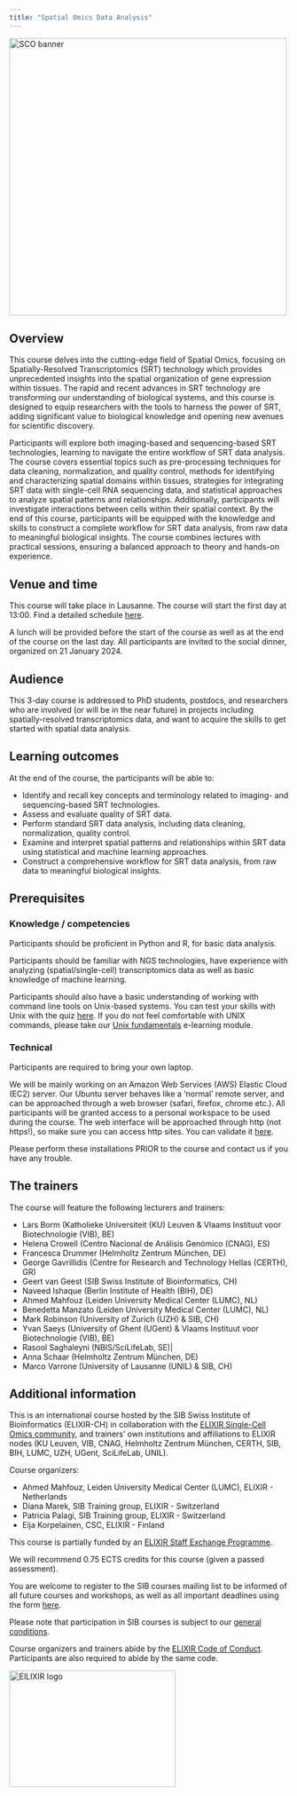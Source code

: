 ```yaml
---
title: "Spatial Omics Data Analysis"
---
```


<img src="https://raw.githubusercontent.com/sib-swiss/images-training/main/SPODA/ELIXIR/SCObanner.png" alt="SCO banner" style="width:500px;"/>

## Overview
This course delves into the cutting-edge field of Spatial Omics, focusing on Spatially-Resolved Transcriptomics (SRT) technology which provides unprecedented insights into the spatial organization of gene expression within tissues. The rapid and recent advances in SRT technology are transforming our understanding of biological systems, and this course is designed to equip researchers with the tools to harness the power of SRT, adding significant value to biological knowledge and opening new avenues for scientific discovery.

Participants will explore both imaging-based and sequencing-based SRT technologies, learning to navigate the entire workflow of SRT data analysis. The course covers essential topics such as pre-processing techniques for data cleaning, normalization, and quality control, methods for identifying and characterizing spatial domains within tissues, strategies for integrating SRT data with single-cell RNA sequencing data, and statistical approaches to analyze spatial patterns and relationships. Additionally, participants will investigate interactions between cells within their spatial context. By the end of this course, participants will be equipped with the knowledge and skills to construct a complete workflow for SRT data analysis, from raw data to meaningful biological insights. The course combines lectures with practical sessions, ensuring a balanced approach to theory and hands-on experience. 

## Venue and time

This course will take place in Lausanne. The course will start the first day at 13:00. Find a detailed schedule [here](schedule.qmd). 

A lunch will be provided before the start of the course as well as at the end of the course on the last day. All participants are invited to the social dinner, organized on 21 January 2024. 

## Audience
This 3-day course is addressed to PhD students, postdocs, and researchers who are involved (or will be in the near future) in projects including spatially-resolved transcriptomics data, and want to acquire the skills to get started with spatial data analysis. 

## Learning outcomes 
At the end of the course, the participants will be able to:

* Identify and recall key concepts and terminology related to imaging- and sequencing-based SRT technologies. 
* Assess and evaluate quality of SRT data.
* Perform standard SRT data analysis, including data cleaning, normalization, quality control.
* Examine and interpret spatial patterns and relationships within SRT data using statistical and machine learning approaches.
* Construct a comprehensive workflow for SRT data analysis, from raw data to meaningful biological insights.

## Prerequisites

### Knowledge / competencies

Participants should be proficient in Python and R, for basic data analysis. 

Participants should be familiar with NGS technologies, have experience with analyzing (spatial/single-cell) transcriptomics data as well as basic knowledge of machine learning.

Participants should also have a basic understanding of working with command line tools on Unix-based systems. You can test your skills with Unix with the quiz <a href="https://docs.google.com/forms/d/e/1FAIpQLSd2BEWeOKLbIRGBT_aDEGPce1FOaVYBbhBiaqcaHoBKNB27MQ/viewform?usp=sf_link">here</a>. If you do not feel comfortable with UNIX commands, please take our <a href="https://edu.sib.swiss/pluginfile.php/2878/mod_resource/content/4/couselab-html/content.html" target="”_blank”">Unix fundamentals</a> e-learning module.


### Technical
Participants are required to bring your own laptop. 

We will be mainly working on an Amazon Web Services (AWS) Elastic Cloud (EC2) server. Our Ubuntu server behaves like a ‘normal’ remote server, and can be approached through a web browser (safari, firefox, chrome etc.). All participants will be granted access to a personal workspace to be used during the course. The web interface will be approached through http (not https!), so make sure you can access http sites. You can validate it [here](http://neverssl.com/).

Please perform these installations PRIOR to the course and contact us if you have any trouble.

## The trainers

The course will feature the following lecturers and trainers:

* Lars Borm (Katholieke Universiteit (KU) Leuven & Vlaams Instituut voor Biotechnologie (VIB), BE)
* Helena Crowell (Centro Nacional de Análisis Genómico (CNAG), ES)
* Francesca Drummer (Helmholtz Zentrum München, DE)
* George Gavrillidis (Centre for Research and Technology Hellas (CERTH), GR)
* Geert van Geest (SIB Swiss Institute of Bioinformatics, CH)
* Naveed Ishaque (Berlin Institute of Health (BIH), DE)
* Ahmed Mahfouz (Leiden University Medical Center (LUMC), NL)
* Benedetta Manzato (Leiden University Medical Center (LUMC), NL)
* Mark Robinson (University of Zurich (UZH) & SIB, CH)
* Yvan Saeys (University of Ghent (UGent) & Vlaams Instituut voor Biotechnologie (VIB), BE)
* Rasool Saghaleyni (NBIS/SciLifeLab, SE)|
* Anna Schaar (Helmholtz Zentrum München, DE)
* Marco Varrone (University of Lausanne (UNIL) & SIB, CH)

## Additional information

This is an international course hosted by the SIB Swiss Institute of Bioinformatics (ELIXIR-CH) in collaboration with the [ELIXIR Single-Cell Omics community](https://elixir-europe.org/communities/single-cell-omics), and trainers’ own institutions and affiliations to ELIXIR nodes (KU Leuven, VIB, CNAG, Helmholtz Zentrum München, CERTH, SIB, BIH, LUMC, UZH, UGent, SciLifeLab, UNIL).

Course organizers:  

* Ahmed Mahfouz, Leiden University Medical Center (LUMC), ELIXIR - Netherlands
* Diana Marek, SIB Training group, ELIXIR - Switzerland 
* Patricia Palagi, SIB Training group, ELIXIR - Switzerland
* Eija Korpelainen, CSC, ELIXIR - Finland


This course is partially funded by an [ELIXIR Staff Exchange Programme](https://elixir-europe.org/internal-projects/staff-exchange-programme).


We will recommend 0.75 ECTS credits for this course (given a passed assessment).

You are welcome to register to the SIB courses mailing list to be informed of all future courses and workshops, as well as all important deadlines using the form [here](https://lists.sib.swiss/postorius/lists/courses.lists.sib.swiss/).
 
Please note that participation in SIB courses is subject to our [general conditions](https://www.sib.swiss/training/terms-and-conditions).
 
Course organizers and trainers abide by the [ELIXIR Code of Conduct](https://elixir-europe.org/events/code-of-conduct). Participants are also required to abide by the same code.

<img src="https://raw.githubusercontent.com/sib-swiss/images-training/main/SPODA/ELIXIR/ELIXIR1.png" alt="ElLIXIR logo" style="height: 210px; width:300px;"/>

<!--<img src="https://raw.githubusercontent.com/sib-swiss/images-training/main/SPODA/ELIXIR/ELIXIR1.png" alt="ElLIXIR logo"/> -->
